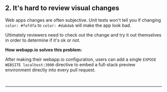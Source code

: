 ## 2. It's hard to review visual changes

Web apps changes are often subjective. Unit tests won't tell you if changing `color: #fefdfa` to `color: #dabdab` will make the app look bad.

Ultimately reviewers need to check out the change and try it out themselves in order to determine if it's ok or not.

**How webapp.io solves this problem:**

After making their webapp.io configuration, users can add a single `EXPOSE WEBSITE localhost:3000` directive to embed a full-stack preview environment directly into every pull request.

<br />

<div className="section-spacing"></div>
<hr />
<div className="section-spacing"></div>